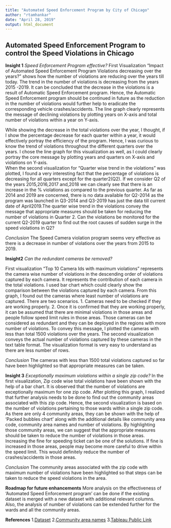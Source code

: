 ```yaml
---
title: "Automated Speed Enforcement Program by City of Chicago"
author: "rtamhankar"
date: "April 28, 2019"
output: html_document
---
```


## Automated Speed Enforcement Program to control the Speed Violations in Chicago


**Insight 1**
*Speed Enforcement Program effective?*
First Visualization "Impact of Automated Speed Enforcement Program Violations decreasing over the years?" shows how the number of violations are reducing over the years till today. The trend in the number of violations is decreasing from the years 2015 -2019. It can be concluded that the decrease in the violations is a result of Automatic Speed Enforcement program. Hence, the Automatic Speed Enforcement program should be continued in future as the reduction in the number of violations would further help to eradicate the corresponding vehicle crashes/accidents. The line graph clearly represents the message of declining violations by plotting years on X-axis and total number of violations within a year on Y-axis.

While showing the decrease in the total violations over the year, I thought, if I show the percentage decrease for each quarter within a year, it would effectively portray the efficiency of the program. Hence, I was curious to know the trend of violations throughout the different quarters over the years. I chose the line graph for this visualization as well, as I could clearly portray the core message by plotting years and quarters on X-axis and violations on Y-axis.  
When the second visualization for "Quarter wise trend in the violations" was plotted, I found a very interesting fact that the percentage of violations is decreasing for all quarters except for the quarter2(Q2). If we consider Q2 of the years 2015,2016,2017 and,2018 we can clearly see that there is an increase in the % violations as compared to the previous quarter. As far as 2014 and 2019 are concerned, there is no data available for Q2-2014 as the program was launched in Q3-2014 and Q3-2019 has just the data till current date of April2019.The quarter wise trend in the violations convey the message that appropriate measures should be taken for reducing the number of violations in Quarter 2. Can the violations be monitored for the current Q2-2019 quarter to find out the root causes of sudden surge in the speed violations in Q2?  

*Conclusion*
The Speed Camera violation program seems very effective as there is a decrease in number of violations over the years from 2015 to 2019.


**Insight2**
*Can the redundant cameras be removed?*

First visualization "Top 10 Camera Ids with maximum violations" represents the camera wise number of violations in the descending order of violations captured by each camera. It represents the contribution of each camera in the total violations. I used bar chart which could clearly show the comparison between the violations captured by each camera.
From this graph, I found out the cameras where least number of violations are captured. There are two scenarios.
1.	Cameras need to be checked if they are working properly.
2.	Once it is confirmed that they are working properly, it can be assumed that there are minimal violations in those areas and people follow speed limit rules in those areas.
Those cameras can be considered as redundant and they can be deployed in the regions with more number of violations.
To convey this message, I plotted the cameras with less than total 1500 violations over the years. The second visualization conveys the actual number of violations captured by these cameras in the text table format. The visualization format is very easy to understand as there are less number of rows.

*Conclusion*
The cameras with less than 1500 total violations captured so far have been highlighted so that appropriate measures can be taken.

**Insight 3**
*Exceptionally maximum violations within a single zip code?*
In the first visualization, Zip code wise total violations have been shown with the help of a bar chart. It is observed that the number of violations are exceptionally maximum for one zip code. After plotting this graph, I realized that further analysis needs to be done to find out the community areas associated with this zip code. Hence, the second visualization is based on the number of violations pertaining to those wards within a single zip code. As there are only 4 community areas, they can be shown with the help of 'Packed bubbles chart' along with the additional details like community area code, community area names and number of violations.
By highlighting those community areas, we can suggest that the appropriate measures should be taken to reduce the number of violations in those areas. Increasing the fine for speeding ticket can be one of the solutions. If fine is increased in those areas, people may become more careful to drive within the speed limit. This would definitely reduce the number of crashes/accidents in those areas.

*Conclusion*
The community areas associated with the zip code with maximum number of violations have been highlighted so that steps can be taken to reduce the speed violations in the area.

**Roadmap for future enhancements**
More analysis on the effectiveness of 'Automated Speed Enforcement program' can be done if the existing dataset is merged with a new dataset with additional relevant columns. Also, the analysis of number of violations can be extended further for the wards and all the community areas.

**References**
1.[Dataset](https://data.cityofchicago.org/Transportation/Speed-Camera-Violations/gncf-3xbx)
2.[Community area names](https://www.chicagotribune.com/chi-community-areas-htmlstory.html)
3.[Tableau Public Link]()
